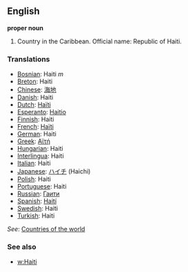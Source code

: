 ==English==

'''proper noun'''

# Country in the Caribbean. Official name: Republic of Haiti.
===Translations===
*[[Bosnian]]: Haiti ''m''
*[[Breton]]: Haiti
*[[Chinese]]: [[海地]]
*[[Danish]]: Haiti
*[[Dutch]]: [[Haïti]]
*[[Esperanto]]: [[Haitio]]
*[[Finnish]]: Haiti
*[[French]]: [[Haïti]]
*[[German]]: Haiti
*[[Greek]]: [[Αϊτή]]
*[[Hungarian]]: Haiti
*[[Interlingua]]: Haiti
*[[Italian]]: Haiti
*[[Japanese]]: [[ハイチ]] (Haichi)
*[[Polish]]: Haiti
*[[Portuguese]]: Haiti
*[[Russian]]: [[Гаити]]
*[[Spanish]]: [[Haití]]
*[[Swedish]]: Haiti
*[[Turkish]]: Haiti

''See'': [[Countries of the world]]

===See also===
*[[w:Haiti]]